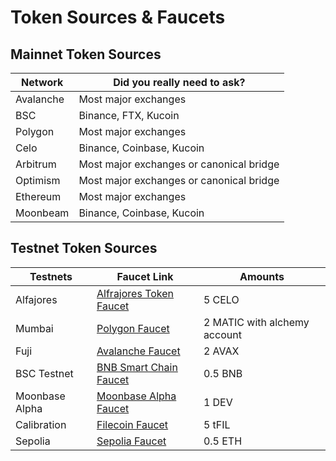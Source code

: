 # Token Sources & Faucets

## Mainnet Token Sources

| Network   | ​Did you really need to ask?             |
| --------- | ---------------------------------------- |
| Avalanche | Most major exchanges                     |
| BSC       | Binance, FTX, Kucoin                     |
| Polygon   | Most major exchanges                     |
| Celo      | Binance, Coinbase, Kucoin                |
| Arbitrum  | Most major exchanges or canonical bridge |
| Optimism  | Most major exchanges or canonical bridge |
| Ethereum  | Most major exchanges                     |
| Moonbeam  | Binance, Coinbase, Kucoin                |

## Testnet Token Sources

| Testnets       | ​Faucet Link                                                                    | ​Amounts                     |
| -------------- | ------------------------------------------------------------------------------- | ---------------------------- |
| Alfajores      | [​​Alfrajores Token Faucet](https://faucet.celo.org/)                           | 5 CELO                       |
| Mumbai         | [​​Polygon Faucet](https://faucet.polygon.technology/)                          | 2 MATIC with alchemy account |
| Fuji           | [Avalanche Faucet​​](https://faucet.avax.network/)                              | 2 AVAX                       |
| BSC Testnet    | [​​BNB Smart Chain Faucet](https://testnet.bnbchain.org/faucet-smart)           | 0.5 BNB                      |
| Moonbase Alpha | [​​Moonbase Alpha Faucet](https://apps.moonbeam.network/moonbase-alpha/faucet/) | 1 DEV                        |
| Calibration    | [Filecoin Faucet](https://faucet.calibnet.chainsafe-fil.io/)                    | 5 tFIL                       |
| Sepolia        | [Sepolia Faucet](https://sepoliafaucet.com/)                                    | 0.5 ETH                      |
